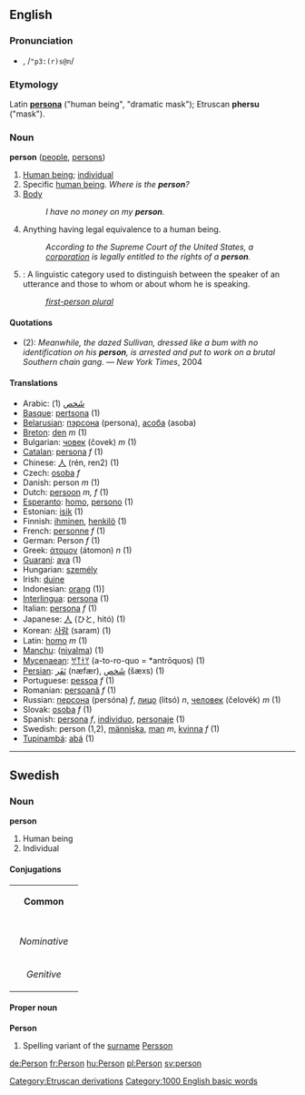==English==
===Pronunciation===
*{{IPA|/ˈpɜː(r)sən/}}, /<tt>"p3:(r)s@n</tt>/

===Etymology===
Latin '''[[persona]]''' ("human being", "dramatic mask"); Etruscan '''phersu''' ("mask").

===Noun===
'''person''' ([[people]], [[persons]])

#[[Human being]]; [[individual]]
#Specific [[human being]]. ''Where is the '''person'''?''
#[[Body]] <!-- needs revising; also is this a legal term? -->
#:''I have no money on my '''person'''.''
#Anything having legal equivalence to a human being.
#:''According to the Supreme Court of the United States, a [[corporation]] is legally entitled to the rights of a '''person'''.''
#{{grammar}}: A linguistic category used to distinguish between the speaker of an utterance and those to whom or about whom he is speaking.
#:''[[first-person plural]]''

====Quotations====
* (2): ''Meanwhile, the dazed Sullivan, dressed like a bum with no identification on his '''person''', is arrested and put to work on a brutal Southern chain gang.'' — ''New York Times'', 2004

====Translations====
*Arabic: [[شخص|شَخص]] {{IPA|(ʃáxʂ)}} (1)
*[[Basque]]: [[pertsona]] (1)
*[[Belarusian]]: [[пэрсона]] (persona), [[асоба]] (asoba)
*[[Breton]]: [[den]] ''m'' (1)
*Bulgarian: [[човек]] (čovek) ''m'' (1)
*[[Catalan]]: [[persona]] ''f'' (1)
*Chinese: [[人]] (rén, ren2) (1)
*Czech: [[osoba]] ''f''
*Danish: person ''m'' (1)
*Dutch: [[persoon]] ''m, f'' (1)
*[[Esperanto]]: [[homo]], [[persono]] (1)
*Estonian: [[isik]] (1)
*Finnish: [[ihminen]], [[henkilö]] (1)
*French: [[personne]] ''f'' (1)
*German: Person ''f'' (1)
*Greek: [[άτομον]] (átomon) ''n'' (1)
*[[Guaraní]]: [[ava]] (1)
*Hungarian: [[személy]]
*Irish: [[duine]]
*Indonesian: [[orang]] (1)]
*[[Interlingua]]: [[persona]] (1)
*Italian: [[persona]] ''f'' (1)
*Japanese: [[人]] (ひと, hitó) (1)
*Korean: [[사람]] (saram) (1)
*Latin: [[homo]] ''m'' (1)
*[[Manchu]]: ([[niyalma]]) (1) <!--is this a transliteration?  If so, it should not be wikified-->
*[[Mycenaean]]: [[𐀀𐀵𐀫𐀦]] (a-to-ro-quo = *antrōquos) (1)
*[[Persian]]:  [[نفر|نَفَر]] (næfær), [[شخص|شَخص]] (šæxs) (1)
*Portuguese: [[pessoa]] ''f'' (1)
*Romanian: [[persoană]] ''f'' (1)
*Russian: [[персона]] (persóna) ''f'', [[лицо]] (litsó) ''n'', [[человек]] (čelovék) ''m'' (1)
*Slovak: [[osoba#Slovak|osoba]] ''f'' (1)
*Spanish: [[persona]] ''f'', [[individuo]], [[personaje]] (1)
*Swedish: person (1,2), [[människa]], [[man]] ''m'', [[kvinna]] ''f'' (1)
*[[Tupinambá]]: [[abá]] (1)
----

==Swedish==
===Noun===
'''person'''
#Human being
#Individual
====Conjugations====
{| border=1 cellspacing=0 
| bgcolor=#FFFFF0 colspan=5 align=center | '''Common''' 
|- 
|- bgcolor=#FFFFF0 align=center 
! rowspan=2 | 
| colspan=2 width=105 | ''Singular'' 
| colspan=2 | ''Plural'' 
|- bgcolor=#FFFFF0 align=center 
| width=105 | ''Indefinite'' 
| width=105 | ''Definite'' 
| width=105 | ''Indefinite'' 
|  width=105 | ''Definite'' 
|- align=center 
| width=105 bgcolor=#FFFFF0 | ''Nominative'' 
| [[person]] 
| [[personen]] 
| [[personer]] 
| [[personerna]] 
|- align=center 
| width=105 bgcolor=#FFFFF0 | ''Genitive'' 
| [[persons]] 
| [[personens]] 
| [[personers]] 
| [[personernas]]
|}
====Proper noun====
'''Person'''
#Spelling variant of the [[surname]] [[Persson]]
[[de:Person]]
[[fr:Person]]
[[hu:Person]]
[[pl:Person]]
[[sv:person]]
[[Category:Etruscan derivations]]
[[Category:1000 English basic words]]